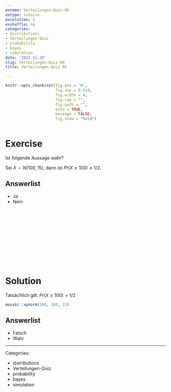 ```yaml
---
exname: Verteilungen-Quiz-06
extype: schoice
exsolution: 1
exshuffle: no
categories:
- distributions
- Verteilungen-Quiz
- probability
- bayes
- simulation
date: '2022-11-20'
slug: Verteilungen-Quiz-06
title: Verteilungen-Quiz-06

---
```






```r
knitr::opts_chunk$set(fig.pos = 'H',
                      fig.asp = 0.618,
                      fig.width = 4,
                      fig.cap = "", 
                      fig.path = "",
                      echo = TRUE,
                      message = FALSE,
                      fig.show = "hold")



```






# Exercise

Ist folgende Aussage wahr?

Sei $X \sim N(100,15)$, dann ist $Pr(X \ge 100) \ne 1/2$.


Answerlist
----------
* Ja
* Nein



</br>
</br>
</br>
</br>
</br>
</br>
</br>
</br>
</br>
</br>

# Solution

Tatsächlich gilt: $Pr(X \ge 100) = 1/2$

```r
mosaic::xpnorm(100, 100, 15)
```




Answerlist
----------





* Falsch
* Wahr





---

Categories: 

- distributions
- Verteilungen-Quiz
- probability
- bayes
- simulation

